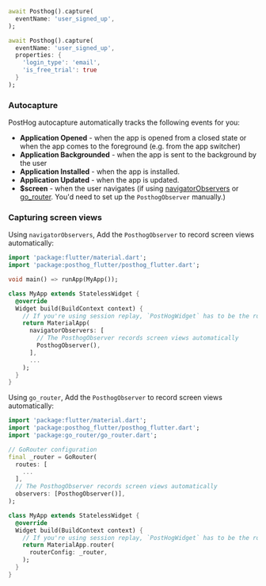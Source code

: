 
<Intro />

```dart
await Posthog().capture(
  eventName: 'user_signed_up',
);
```

<NamingTip />

<SettingProperties />

```dart
await Posthog().capture(
  eventName: 'user_signed_up',
  properties: {
    'login_type': 'email',
    'is_free_trial': true
  }
);
```

### Autocapture 

PostHog autocapture automatically tracks the following events for you:

-   **Application Opened** - when the app is opened from a closed state or when the app comes to the foreground (e.g. from the app switcher)
-   **Application Backgrounded** - when the app is sent to the background by the user
-   **Application Installed** - when the app is installed.
-   **Application Updated** - when the app is updated.
-   **$screen** - when the user navigates (if using [navigatorObservers](https://docs.flutter.dev/ui/navigation) or [go_router](https://pub.dev/packages/go_router). You'd need to set up the `PosthogObserver` manually.)

### Capturing screen views

Using `navigatorObservers`, Add the `PosthogObserver` to record screen views automatically:

```dart
import 'package:flutter/material.dart';
import 'package:posthog_flutter/posthog_flutter.dart';

void main() => runApp(MyApp());

class MyApp extends StatelessWidget {
  @override
  Widget build(BuildContext context) {
    // If you're using session replay, `PostHogWidget` has to be the root, and `MaterialApp` must be the child.
    return MaterialApp(
      navigatorObservers: [
        // The PosthogObserver records screen views automatically
        PosthogObserver(),
      ],
      ...
    );
  }
}
```

Using `go_router`, Add the `PosthogObserver` to record screen views automatically:

```dart
import 'package:flutter/material.dart';
import 'package:posthog_flutter/posthog_flutter.dart';
import 'package:go_router/go_router.dart';

// GoRouter configuration
final _router = GoRouter(
  routes: [
    ...
  ],
  // The PosthogObserver records screen views automatically
  observers: [PosthogObserver()],
);

class MyApp extends StatelessWidget {
  @override
  Widget build(BuildContext context) {
    // If you're using session replay, `PostHogWidget` has to be the root, and `MaterialApp` must be the child.
    return MaterialApp.router(
      routerConfig: _router,
    );
  }
}
```
